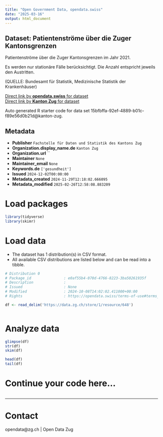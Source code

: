 ```yaml
---
title: "Open Government Data, opendata.swiss"
date: "2025-03-16"
output: html_document
---
```


## Dataset: Patientenströme über die Zuger Kantonsgrenzen

Patientenströme über die Zuger Kantonsgrenzen im Jahr 2021.

Es werden nur stationäre Fälle berücksichtigt. Die Anzahl entspricht jeweils den Austritten.

(QUELLE: Bundesamt für Statistik, Medizinische Statistik der Krankenhäuser)

[Direct link by **opendata.swiss** for dataset](https://opendata.swiss/de/dataset/patientenstrome-uber-die-zuger-kantonsgrenzen)<br>
[Direct link by **Kanton Zug** for dataset](https://www.zg.ch/behoerden/gesundheitsdirektion/statistikfachstelle/themen/gesundheit/stationaere-versorgung)

Auto generated R starter code for data set 15bfbffa-92ef-4889-b01c-f89e56d0b21d@kanton-zug.

## Metadata

- **Publisher** `Fachstelle für Daten und Statistik des Kantons Zug`
- **Organization.display_name.de** `Kanton Zug`
- **Organization.url** ``
- **Maintainer** `None`
- **Maintainer_email** `None`
- **Keywords.de** `['gesundheit']`
- **Issued** `2024-12-02T00:00:00`
- **Metadata_created** `2024-11-29T12:18:02.666095`
- **Metadata_modified** `2025-02-26T12:58:08.883209`


# Load packages

```r

library(tidyverse)
library(skimr)

```

# Load data

-   The dataset has 1 distribution(s) in CSV format.
-   All available CSV distributions are listed below and can be read into a tibble.

```r

# Distribution 0
# Package_id               : e0af55b4-070d-4766-8223-3ba50261935f
# Description              : 
# Issued                   : None
# Modified                 : 2024-10-08T14:02:02.411000+00:00
# Rights                   : https://opendata.swiss/terms-of-use#terms_open

df <- read_delim('https://data.zg.ch/store/1/resource/648')



```

# Analyze data

```r

glimpse(df)
str(df)
skim(df)

head(df)
tail(df)

```

# Continue your code here...

```r

```

------------------------------------------------------------------------

# Contact

opendata@zg.ch | Open Data Zug
